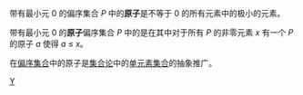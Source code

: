 带有最小元 0 的偏序集合 ''P'' 中的'''原子'''是不等于 0 的所有元素中的极小的元素。

带有最小元 0 的'''原子'''偏序集合 ''P'' 中的是在其中对于所有 ''P'' 的非零元素 ''x'' 有一个 ''P'' 的原子 ''a'' 使得 ''a'' ≤ ''x''。

在[[偏序集合|偏序集合]]中的原子是[[集合论|集合论]]中的[[单元素集合|单元素集合]]的抽象推广。

[[Category:序理论|Y]]